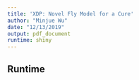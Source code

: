 ```yaml
---
title: 'XDP: Novel Fly Model for a Cure'
author: "Minjue Wu"
date: "12/13/2019"
output: pdf_document
runtime: shiny
---
```


## Runtime

